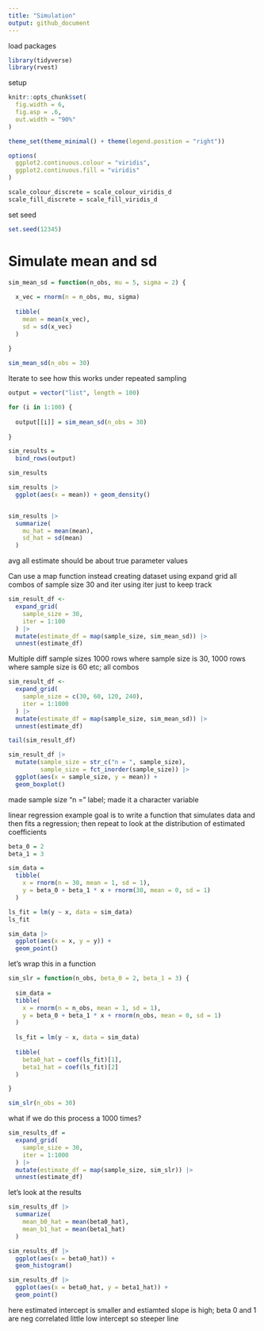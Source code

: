 ```yaml
---
title: "Simulation"
output: github_document
---
```


load packages
```r
library(tidyverse)
library(rvest)
```

setup
```r
knitr::opts_chunk$set(
  fig.width = 6,
  fig.asp = .6,
  out.width = "90%"
)

theme_set(theme_minimal() + theme(legend.position = "right"))

options(
  ggplot2.continuous.colour = "viridis",
  ggplot2.continuous.fill = "viridis"
)

scale_colour_discrete = scale_colour_viridis_d
scale_fill_discrete = scale_fill_viridis_d

```

set seed
```r
set.seed(12345)
```

# Simulate mean and sd

```r
sim_mean_sd = function(n_obs, mu = 5, sigma = 2) {
  
  x_vec = rnorm(n = n_obs, mu, sigma)
  
  tibble(
    mean = mean(x_vec),
    sd = sd(x_vec)
  )
  
}
```

```r
sim_mean_sd(n_obs = 30)
```

Iterate to see how this works under repeated sampling
```r
output = vector("list", length = 100)

for (i in 1:100) {
  
  output[[i]] = sim_mean_sd(n_obs = 30)
  
}

sim_results = 
  bind_rows(output)

sim_results 

sim_results |> 
  ggplot(aes(x = mean)) + geom_density()


sim_results |> 
  summarize(
    mu_hat = mean(mean),
    sd_hat = sd(mean)
  )

```
avg all estimate should be about true parameter values

Can use a map function instead
creating dataset using expand grid
all combos of sample size 30 and iter
using iter just to keep track
```r
sim_result_df <- 
  expand_grid(
    sample_size = 30,
    iter = 1:100
  ) |> 
  mutate(estimate_df = map(sample_size, sim_mean_sd)) |> 
  unnest(estimate_df)
```

Multiple diff sample sizes
1000 rows where sample size is 30, 1000 rows where sample size is 60 etc; all combos
```r
sim_result_df <- 
  expand_grid(
    sample_size = c(30, 60, 120, 240),
    iter = 1:1000
  ) |> 
  mutate(estimate_df = map(sample_size, sim_mean_sd)) |> 
  unnest(estimate_df)

tail(sim_result_df)

sim_result_df |> 
  mutate(sample_size = str_c("n = ", sample_size),
         sample_size = fct_inorder(sample_size)) |> 
  ggplot(aes(x = sample_size, y = mean)) +
  geom_boxplot()

```
made sample size "n =" label; made it a character variable

linear regression example
goal is to write a function that simulates data and then fits a regression; 
then repeat to look at the distribution of estimated coefficients
```r
beta_0 = 2
beta_1 = 3

sim_data = 
  tibble(
    x = rnorm(n = 30, mean = 1, sd = 1),
    y = beta_0 + beta_1 * x + rnorm(30, mean = 0, sd = 1)
  )

ls_fit = lm(y ~ x, data = sim_data)
ls_fit

sim_data |> 
  ggplot(aes(x = x, y = y)) +
  geom_point()
```

let's wrap this in a function
```r
sim_slr = function(n_obs, beta_0 = 2, beta_1 = 3) {
  
  sim_data = 
  tibble(
    x = rnorm(n = n_obs, mean = 1, sd = 1),
    y = beta_0 + beta_1 * x + rnorm(n_obs, mean = 0, sd = 1)
  )
  
  ls_fit = lm(y ~ x, data = sim_data)
  
  tibble(
    beta0_hat = coef(ls_fit)[1],
    beta1_hat = coef(ls_fit)[2]
  )

}

sim_slr(n_obs = 30)
```
what if we do this process a 1000 times?

```r
sim_results_df = 
  expand_grid(
    sample_size = 30,
    iter = 1:1000
  ) |> 
  mutate(estimate_df = map(sample_size, sim_slr)) |> 
  unnest(estimate_df)
```

let's look at the results

```r
sim_results_df |> 
  summarize(
    mean_b0_hat = mean(beta0_hat),
    mean_b1_hat = mean(beta1_hat)
  )

sim_results_df |> 
  ggplot(aes(x = beta0_hat)) +
  geom_histogram()

sim_results_df |> 
  ggplot(aes(x = beta0_hat, y = beta1_hat)) +
  geom_point()

```
here estimated intercept is smaller and estiamted slope is high; beta 0 and 1 are neg correlated
little low intercept so steeper line










